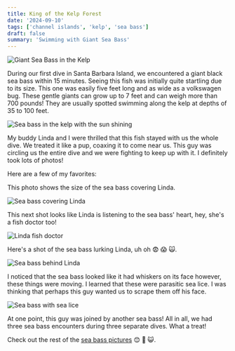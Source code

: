 ```yaml
---
title: King of the Kelp Forest
date: '2024-09-10'
tags: ['channel islands', 'kelp', 'sea bass']
draft: false
summary: 'Swimming with Giant Sea Bass'
---
```


<Image
  src="/static/images/channel-islands/giant-sea-bass1.jpg"
  width={800}
  height={840}
  alt="Giant Sea Bass in the Kelp"
/>

During our first dive in Santa Barbara Island, we encountered a giant black sea bass within 15 minutes. Seeing this fish was initially quite startling due to its size. This one was easily five feet long and as wide as a volkswagen bug. These gentle giants can grow up to 7 feet and can weigh more than 700 pounds! They are usually spotted swimming along the kelp at depths of 35 to 100 feet.

<Image
  src="/static/images/channel-islands/sea-bass-kelp-sun.jpg"
  width={800}
  height={840}
  alt="Sea bass in the kelp with the sun shining"
/>

My buddy Linda and I were thrilled that this fish stayed with us the whole dive. We treated it like a pup, coaxing it to come near us. This guy was circling us the entire dive and we were fighting to keep up with it. I definitely took lots of photos!

Here are a few of my favorites:

This photo shows the size of the sea bass covering Linda.

<Image
  src="/static/images/channel-islands/sea-bass2.jpg"
  width={800}
  height={840}
  alt="Sea bass covering Linda"
/>

This next shot looks like Linda is listening to the sea bass' heart, hey, she's a fish doctor too!

<Image
  src="/static/images/channel-islands/fish-doctor.jpg"
  width={800}
  height={840}
  alt="Linda fish doctor"
/>

Here's a shot of the sea bass lurking Linda, uh oh 😨 😱 🙀.

<Image
  src="/static/images/channel-islands/sea-bass-lurking.jpg"
  width={800}
  height={840}
  alt="Sea bass behind Linda"
/>

I noticed that the sea bass looked like it had whiskers on its face however, these things were moving. I learned that these were parasitic sea lice. I was thinking that perhaps this guy wanted us to scrape them off his face.

<Image
  src="/static/images/channel-islands/sea-bass-sea-lice.jpg"
  width={800}
  height={840}
  alt="Sea bass with sea lice"
/>

At one point, this guy was joined by another sea bass! All in all, we had three sea bass encounters during three separate dives. What a treat!

Check out the rest of the [sea bass pictures](https://generosalitton.smugmug.com/Giant-Sea-Bass/n-ZRfMx5) 😊 🤩 😺.
